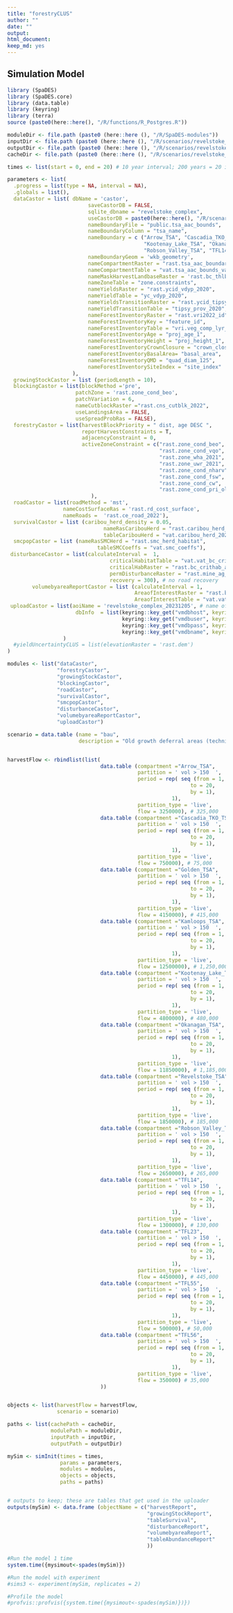 ```yaml
---
title: "forestryCLUS"
author: ""
date: ""
output:
html_document: 
keep_md: yes
---
```


<!--
Copyright 2020 Province of British Columbia
 
Licensed under the Apache License, Version 2.0 (the "License");
you may not use this file except in compliance with the License.
You may obtain a copy of the License at
 
http://www.apache.org/licenses/LICENSE-2.0
 
Unless required by applicable law or agreed to in writing, software distributed under the License is distributed on an "AS IS" BASIS,
WITHOUT WARRANTIES OR CONDITIONS OF ANY KIND, either express or implied.
See the License for the specific language governing permissions and limitations under the License.-->



## Simulation Model

```r
library (SpaDES)
library (SpaDES.core)
library (data.table)
library (keyring)
library (terra)
source (paste0(here::here(), "/R/functions/R_Postgres.R"))

moduleDir <- file.path (paste0 (here::here (), "/R/SpaDES-modules"))
inputDir <- file.path (paste0 (here::here (), "/R/scenarios/revelstoke_wg/inputs")) %>% reproducible::checkPath (create = TRUE)
outputDir <- file.path (paste0 (here::here (), "/R/scenarios/revelstoke_wg/outputs")) %>% reproducible::checkPath (create = TRUE)
cacheDir <- file.path (paste0 (here::here (), "/R/scenarios/revelstoke_wg"))

times <- list(start = 0, end = 20) # 10 year interval; 200 years = 20 intervals

parameters <- list(
  .progress = list(type = NA, interval = NA),
  .globals = list(),
  dataCastor = list( dbName = 'castor',
                          saveCastorDB = FALSE,
                          sqlite_dbname = "revelstoke_complex", 
                          useCastorDB = paste0(here::here(), "/R/scenarios/revelstoke_wg/revelstoke_complex_castordb.sqlite"),
                          nameBoundaryFile = "public.tsa_aac_bounds", 
                          nameBoundaryColumn = "tsa_name", 
                          nameBoundary = c ("Arrow_TSA", "Cascadia_TKO_TSA", "Golden_TSA", "Kamloops_TSA",
                                            "Kootenay_Lake_TSA", "Okanagan_TSA", "Revelstoke_TSA", 
                                            "Robson_Valley_TSA", "TFL14", "TFL23", "TFL55", "TFL56"), 
                          nameBoundaryGeom = 'wkb_geometry',
                          nameCompartmentRaster = "rast.tsa_aac_boundary", 
                          nameCompartmentTable = "vat.tsa_aac_bounds_vat", 
                          nameMaskHarvestLandbaseRaster = 'rast.bc_thlb2020',
                          nameZoneTable = "zone.constraints", 
                          nameYieldsRaster = "rast.ycid_vdyp_2020", 
                          nameYieldTable = "yc_vdyp_2020", 
                          nameYieldsTransitionRaster = "rast.ycid_tipsy_prov_2020", 
                          nameYieldTransitionTable = "tipsy_prov_2020",  
                          nameForestInventoryRaster = "rast.vri2022_id", 
                          nameForestInventoryKey = "feature_id", 
                          nameForestInventoryTable = "vri.veg_comp_lyr_r1_poly2022",
                          nameForestInventoryAge = "proj_age_1",  
                          nameForestInventoryHeight = "proj_height_1",
                          nameForestInventoryCrownClosure = "crown_closure",                                                              nameForestInventoryTreed = "bclcs_level_2",
                          nameForestInventoryBasalArea= "basal_area",
                          nameForestInventoryQMD = "quad_diam_125",
                          nameForestInventorySiteIndex = "site_index" 
                     ),
  growingStockCastor = list (periodLength = 10),
  blockingCastor = list(blockMethod ='pre', 
                      patchZone = 'rast.zone_cond_beo',
                      patchVariation = 6,
                      nameCutblockRaster ="rast.cns_cutblk_2022",
                      useLandingsArea = FALSE, 
                      useSpreadProbRas = FALSE),
  forestryCastor = list(harvestBlockPriority = " dist, age DESC ", 
                        reportHarvestConstraints = T,
                        adjacencyConstraint = 0,
                        activeZoneConstraint = c("rast.zone_cond_beo", 
                                                 "rast.zone_cond_vqo", 
                                                 "rast.zone_wha_2021", 
                                                 "rast.zone_uwr_2021",  
                                                 "rast.zone_cond_nharv", 
                                                 "rast.zone_cond_fsw", 
                                                 "rast.zone_cond_cw",
                                                 "rast.zone_cond_pri_old_deferral")
                           ),
  roadCastor = list(roadMethod = 'mst', 
                  nameCostSurfaceRas = 'rast.rd_cost_surface', 
                  nameRoads =  'rast.ce_road_2022'),
  survivalCastor = list (caribou_herd_density = 0.05, 
                               nameRasCaribouHerd = "rast.caribou_herd_20220725", 
                               tableCaribouHerd = "vat.caribou_herd_20220725"),
  smcpopCastor = list (nameRasSMCHerd = "rast.smc_herd_habitat", 
                             tableSMCCoeffs = "vat.smc_coeffs"),
 disturbanceCastor = list(calculateInterval =  1, 
                                 criticalHabitatTable = "vat.vat_bc_crithab_and_herd",
                                 criticalHabRaster = "rast.bc_crithab_and_herd",
                                 permDisturbanceRaster = "rast.mine_ag_wind_rail",
                                 recovery = 300), # no road recovery
        volumebyareaReportCastor = list (calculateInterval = 1,
                                         AreaofInterestRaster = "rast.bc_crithab_and_herd",
                                         AreaofInterestTable = "vat.vat_bc_crithab_and_herd"),
 uploadCastor = list(aoiName = 'revelstoke_complex_20231205', # name of the schema that gets uploaded to postgres
                      dbInfo  = list(keyring::key_get("vmdbhost", keyring="postgreSQL"), 
                                     keyring::key_get("vmdbuser", keyring="postgreSQL"), 
                                     keyring::key_get("vmdbpass", keyring="postgreSQL"),  
                                     keyring::key_get("vmdbname", keyring="postgreSQL"))
                  )
  #yieldUncertaintyCLUS = list(elevationRaster = 'rast.dem')
)

modules <- list("dataCastor",
                "forestryCastor",
                "growingStockCastor",
                "blockingCastor", 
                "roadCastor",
                "survivalCastor",
                "smcpopCastor",
                "disturbanceCastor",
                "volumebyareaReportCastor",
                "uploadCastor")

scenario = data.table (name = "bau",
                       description = "Old growth deferral areas (technical adivsory panel) with business as usual (BAU) sustainable max non-declining harvest flow.djacency = 0m. Priority queue = Closest to disturbance first, oldest second. Minimum volume: 150 m3/year. Even live max. non-declining harvest flow: Arrow: 325,000 m3/year; Cascadia: 75,000 m3/year; Golden: 415,000 m3/year; Kamloops: 1,250,000 m3/year; Kootenay Lake: 480,000 m3/year; Okanagan: 1,185,000 m3/year; Revelstoke: 185,000 m3/year; Robson Valley: 265,000 m3/year; TFL 14: 130,000 m3/year; TFL 23: 445,000 m3/year; TFL 55: 50,000 m3/year; TFL 56: 35,000 m3/year. No growing stock constraint. Road recovery (30 years).")


harvestFlow <- rbindlist(list(
                              data.table (compartment ="Arrow_TSA",
                                          partition = ' vol > 150  ', 
                                          period = rep( seq (from = 1,
                                                           to = 20,
                                                           by = 1),
                                                     1),
                                          partition_type = 'live',
                                          flow = 3250000), # 325,000 
                              data.table (compartment ="Cascadia_TKO_TSA",
                                          partition = ' vol > 150  ', 
                                          period = rep( seq (from = 1,
                                                           to = 20,
                                                           by = 1),
                                                     1),
                                          partition_type = 'live',
                                          flow = 750000), # 75,000 
                              data.table (compartment ="Golden_TSA",
                                          partition = ' vol > 150  ', 
                                          period = rep( seq (from = 1,
                                                           to = 20,
                                                           by = 1),
                                                     1),
                                          partition_type = 'live',
                                          flow = 4150000), # 415,000
                              data.table (compartment ="Kamloops_TSA",
                                          partition = ' vol > 150  ', 
                                          period = rep( seq (from = 1,
                                                           to = 20,
                                                           by = 1),
                                                     1),
                                          partition_type = 'live',
                                          flow = 12500000), # 1,250,000 
                              data.table (compartment ="Kootenay_Lake_TSA",
                                          partition = ' vol > 150  ', 
                                          period = rep( seq (from = 1,
                                                           to = 20,
                                                           by = 1),
                                                     1),
                                          partition_type = 'live',
                                          flow = 4800000), # 480,000 
                              data.table (compartment ="Okanagan_TSA",
                                          partition = ' vol > 150  ', 
                                          period = rep( seq (from = 1,
                                                           to = 20,
                                                           by = 1),
                                                     1),
                                          partition_type = 'live',
                                          flow = 11850000), # 1,185,000 ;
                              data.table (compartment ="Revelstoke_TSA",
                                          partition = ' vol > 150  ', 
                                          period = rep( seq (from = 1,
                                                           to = 20,
                                                           by = 1),
                                                     1),
                                          partition_type = 'live',
                                          flow = 1850000), # 185,000 
                              data.table (compartment ="Robson_Valley_TSA",
                                          partition = ' vol > 150  ', 
                                          period = rep( seq (from = 1,
                                                           to = 20,
                                                           by = 1),
                                                     1),
                                          partition_type = 'live',
                                          flow = 2650000), # 265,000 
                              data.table (compartment ="TFL14",
                                          partition = ' vol > 150  ', 
                                          period = rep( seq (from = 1,
                                                           to = 20,
                                                           by = 1),
                                                     1),
                                          partition_type = 'live',
                                          flow = 1300000), # 130,000 
                              data.table (compartment ="TFL23",
                                          partition = ' vol > 150  ', 
                                          period = rep( seq (from = 1,
                                                           to = 20,
                                                           by = 1),
                                                     1),
                                          partition_type = 'live',
                                          flow = 4450000), # 445,000 
                              data.table (compartment ="TFL55",
                                          partition = ' vol > 150  ', 
                                          period = rep( seq (from = 1,
                                                           to = 20,
                                                           by = 1),
                                                     1),
                                          partition_type = 'live',
                                          flow = 500000), # 50,000 
                              data.table (compartment ="TFL56",
                                          partition = ' vol > 150  ', 
                                          period = rep( seq (from = 1,
                                                           to = 20,
                                                           by = 1),
                                                     1),
                                          partition_type = 'live',
                                          flow = 350000) # 35,000
                              ))


objects <- list(harvestFlow = harvestFlow, 
                scenario = scenario)

paths <- list(cachePath = cacheDir,
              modulePath = moduleDir,
              inputPath = inputDir,
              outputPath = outputDir)

mySim <- simInit(times = times, 
                 params = parameters, 
                 modules = modules,
                 objects = objects,
                 paths = paths)


# outputs to keep; these are tables that get used in the uploader
outputs(mySim) <- data.frame (objectName = c("harvestReport",
                                             "growingStockReport",
                                             "tableSurvival",
                                             "disturbanceReport",
                                             "volumebyareaReport",
                                             "tableAbundanceReport"
                                             ))

#Run the model 1 time
system.time({mysimout<-spades(mySim)})

#Run the model with experiment
#sims3 <- experiment(mySim, replicates = 2)

#Profile the model
#profvis::profvis({system.time({mysimout<-spades(mySim)})})


```


